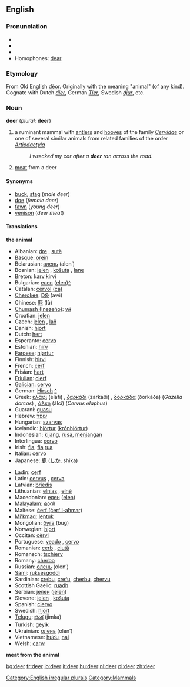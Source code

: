 {{wikipedia}}
==English==

===Pronunciation===
* {{AHD|dîr}}
* {{IPA|/dɪə(r)/}}
* {{SAMPA|/dI@(r)/}}
*Homophones: [[dear]]

=== Etymology ===
From Old English [[deor|dēor]].  Originally with the meaning "animal" (of any kind). Cognate with Dutch ''[[dier]]'', German ''[[Tier]]'', Swedish ''[[djur]]'', etc.

=== Noun ===
'''deer''' (''plural:'' '''deer''')

# {{cattag|zoology}} a ruminant mammal with [[antler]]s and [[hoof|hooves]] of the family ''[[Cervidae]]'' or one of several similar animals from related families of the order ''[[Artiodactyla]]''
#:''I wrecked my car after a '''deer''' ran across the road.''
# [[meat]] from a deer

====Synonyms====
*[[buck]], [[stag]] (''male deer'')
*[[doe]] (''female deer'')
*[[fawn]] (''young deer'')
*[[venison]] (''deer meat'')

====Translations====
'''the animal'''
{{top}}
*Albanian: [[dre]] {{m}}, [[sutë]] {{f}}
*Basque: [[orein]]
*Belarusian: [[алень]] (alen’) {{m}}
*Bosnian: [[jelen]] {{m}}, [[košuta]] {{f}}, [[lane]] {{n}}
*Breton: [[karv]] {{f}} kirvi {{p}}
*Bulgarian: [[елен]] ([[elen]])[[:bg:елен|^]]
*Catalan: [[cérvol]] {{m}} [[:ca:cérvol|(ca)]] 
*[[Cherokee]]: [[ᎠᏫ]] (awi)
*Chinese: [[鹿]] (lù)
*[[Chumash (Inezeño)]]: [[wɨ]]
*Croatian: [[jelen]] {{m}}
*Czech: [[jelen]] {{m}}, [[laň]] {{f}}
*Danish: [[hjort]]
*Dutch: [[hert]] {{n}}
*Esperanto: [[cervo]]
*Estonian: [[hirv]]
*[[Faroese]]: [[hjørtur]]
*Finnish: [[hirvi]]
*French: [[cerf]] {{m}}
*Frisian: [[hart]]
*[[Friulian]]: [[cierf]]
*[[Galician]]: [[cervo]]
*German: [[Hirsch]] {{m}} [[:de:Hirsch|^]]
*Greek: [[ελάφι]] (eláfi) {{n}}, [[ζαρκάδι]] (zarkáði) {{n}}, [[δορκάδα]] (ðorkáða) (''Gazella dorcas'') {{f}}, [[άλκη]] (álci) (''Cervus elaphus'') {{f}}
*Guaraní: [[guasu]]
*Hebrew: [[עופר]] {{m}}
*Hungarian: [[szarvas]]
*Icelandic: [[hjörtur]] ([[krónhjörtur]])
*Indonesian: [[kijang]], [[rusa]], [[menjangan]]
*Interlingua: [[cervo]]
*Irish: [[fia]], [[fia]] [[rua]]
*Italian: [[cervo]] {{m}}
*Japanese: [[鹿]] ([[しか]], shika)
{{mid}}
*Ladin: [[cerf]]
*Latin: [[cervus]] {{m}}, [[cerva]] {{f}}
*Latvian: [[briedis]]
*Lithuanian: [[elnias]] {{m}}, [[elnė]] {{f}}
*Macedonian: [[елен]] ([[elen]])
*[[Malayalam]]: [[മാൻ]]
*Maltese: [[ċerf (ċerf l-aħmar)]]
*[[Mi'kmaq]]: [[lentuk]]
*Mongolian: [[буга]] (bug)
*Norwegian: [[hjort]]
*Occitan: [[cèrvi]]
*Portuguese: [[veado]] {{m}}, [[cervo]] {{m}}
*Romanian: [[cerb]] {{m}}, [[ciută]] {{f}}
*Romansch: [[tschierv]]
*Romany: [[cherbo]] {{m}}
*Russian: [[олень]] (olеn’) {{m}}
*[[Sami]]: [[ruksesgoddi]]
*Sardinian: [[crebu]], [[crefu]], [[cherbu]], [[chervu]]
*Scottish Gaelic: [[ruadh]]
*Serbian: [[jелен]] ([[jelen]])
*Slovene: [[jelen]] {{m}}, [[košuta]] {{f}}
*Spanish: [[ciervo]] {{m}}
*Swedish: [[hjort]]
*[[Telugu]]: [[జింక]] (jimka)
*Turkish: [[geyik]]
*Ukrainian: [[олень]] (olen’) {{m}}
*Vietnamese: [[hươu]], [[nai]]
*Welsh: [[carw]]
{{bottom}}

'''meat from the animal'''

[[Category:English irregular plurals]]
[[Category:Mammals]]

[[bg:deer]]
[[fr:deer]]
[[io:deer]]
[[it:deer]]
[[hu:deer]]
[[nl:deer]]
[[pl:deer]]
[[zh:deer]]